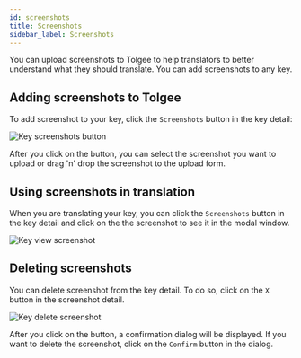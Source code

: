 ---
id: screenshots
title: Screenshots
sidebar_label: Screenshots
---

You can upload screenshots to Tolgee to help translators to better understand what they should translate. You can add screenshots to any key.

## Adding screenshots to Tolgee
To add screenshot to your key, click the `Screenshots` button in the key detail:

![Key screenshots button](/img/docs/platform/key_screenshots.png)

After you click on the button, you can select the screenshot you want to upload or drag 'n' drop the screenshot to the upload form.

## Using screenshots in translation

When you are translating your key, you can click the `Screenshots` button in the key detail and click on the the screenshot to see it in the modal window.

![Key view screenshot](/img/docs/platform/key_view_screenshot.png)

## Deleting screenshots

You can delete screenshot from the key detail. To do so, click on the `X` button in the screenshot detail.

![Key delete screenshot](/img/docs/platform/key_delete_screenshot.png)

After you click on the button, a confirmation dialog will be displayed. If you want to delete the screenshot, click on the `Confirm` button in the dialog.
